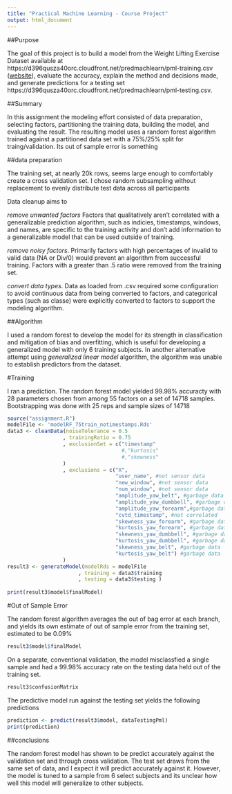 ```yaml
---
title: "Practical Machine Learning - Course Project"
output: html_document
---
```



##Purpose

The goal of this project is to build a model from the Weight Lifting Exercise Dataset available at https://d396qusza40orc.cloudfront.net/predmachlearn/pml-training.csv ([website](http://groupware.les.inf.puc-rio.br/har )), evaluate the accuracy, explain the method and decisions made, and generate predictions for a testing set https://d396qusza40orc.cloudfront.net/predmachlearn/pml-testing.csv.

##Summary

In this assignment the modeling effort consisted of data preparation, selecting factors, partitioning the training data, building the model, and evaluating the result. The resulting model uses a random forest algorithm trained against a partitioned data set with a 75%/25% split for traing/validation. Its out of sample error is something

##data preparation


The training set, at nearly 20k rows, seems large enough to comfortably create a cross validation set. I chose random subsampling without replacement to evenly distribute test data across all participants

Data cleanup aims to 

*remove unwanted factors* Factors that qualitatively aren't correlated with a generalizable prediction algorithm, such as indicies, timestamps, windows, and names, are specific to the training activity and don't add information to a generalizable model that can be used outside of training.

*remove noisy factors*. Primarily factors with high percentages of invalid to valid data (NA or Div/0) would prevent an algorithm from successful training. Factors with a greater than .5 ratio were removed from the training set.

*convert data types*. Data as loaded from .csv required some configuration to avoid continuous data from being converted to factors, and categorical types (such as classe) were explicitly converted to factors to support the modeling algorithm.


##Algorithm 

I used a random forest to develop the model for its strength in classification and mitigation of bias and overfitting, which is useful for developing a generalized model with only 6 training subjects. In another alternative attempt using _generalized linear model_ algorithm, the algorithm was unable to establish predictors from the dataset.

#Training

I ran a prediction. The random forest model yielded 99.98% accuracty with 28 parameters chosen from among 55 factors on a set of 14718 samples. Bootstrapping was done with 25 reps and sample sizes of 14718

```r
source("assignment.R")
modelFile <- 'modelRF_75train_notimestamps.Rds'
data3 <- cleanData(noiseTolerance = 0.5
                  , trainingRatio = 0.75
                  , exclusionSet = c("timestamp"
                                     #,"kurtosis"
                                     #,"skewness" 
                  )
                  , exclusions = c("X", 
                                   "user_name", #not sensor data
                                   "new_window", #not sensor data
                                   "num_window", #not sensor data
                                   "amplitude_yaw_belt", #garbage data
                                   "amplitude_yaw_dumbbell", #garbage data
                                   "amplitude_yaw_forearm",#garbage data
                                   "cvtd_timestamp", #not correlated
                                   "skewness_yaw_forearm", #garbage data
                                   "kurtosis_yaw_forearm", #garbage data
                                   "skewness_yaw_dumbbell", #garbage data
                                   "kurtosis_yaw_dumbbell", #garbage data
                                   "skewness_yaw_belt", #garbage data
                                   "kurtosis_yaw_belt") #garbage data
                  )
result3 <- generateModel(modelRds = modelFile
                       , training = data3$training
                       , testing = data3$testing )
                       
print(result3$model$finalModel)
```


#Out of Sample Error

The random forest algorithm averages the out of bag error at each branch, and yields its own estimate of out of sample error from the training set, estimated to be 0.09%

```r
result3$model$finalModel
```

On a separate, conventional validation, the model misclassfied a single sample and had a 99.98% accuracy rate on the testing data held out of the training set. 

```r
result3$confusionMatrix
```

The predictive model run against the testing set yields the following predictions

```r
prediction <- predict(result3$model, dataTestingPml)
print(prediction)
```

##conclusions

The random forest model has shown to be predict accurately against the validation set and through cross validation. The test set draws from the same set of data, and I expect it will predict accurately against it. However, the model is tuned to a sample from 6 select subjects and its unclear how well this model will generalize to other subjects.


